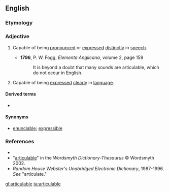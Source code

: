 ==English==

===Etymology===
{{suffix|articulate|alt1=articul(ate)|able}}

===Adjective===
{{en-adj}}

# {{context|of words, linguistic expressions, etc.}} Capable of being [[pronounce]]d or [[express]]ed [[distinctly]] in [[speech]].
#* '''1796''', P. W. Fogg, ''Elementa Anglicana'', volume 2, page 159
#*: It is beyond a doubt that many sounds are articulable, which do not occur in English.
# {{context|of ideas, thoughts, etc.}} Capable of being [[express]]ed [[clearly]] in [[language]].

====Derived terms====
* {{l|en|inarticulable}}

====Synonyms====
* [[enunciable]]; [[expressible]]

===References===
*{{R:Dictionary.com}}
*"[http://www.wordsmyth.net/live/home.php?script=search&matchent=articulable&matchtype=exact articulable]" in the ''Wordsmyth Dictionary-Thesaurus'' © Wordsmyth 2002.
*''Random House Webster's Unabridged Electronic Dictionary'', 1987-1996. ''See'' "articulate."

[[gl:articulable]]
[[ta:articulable]]